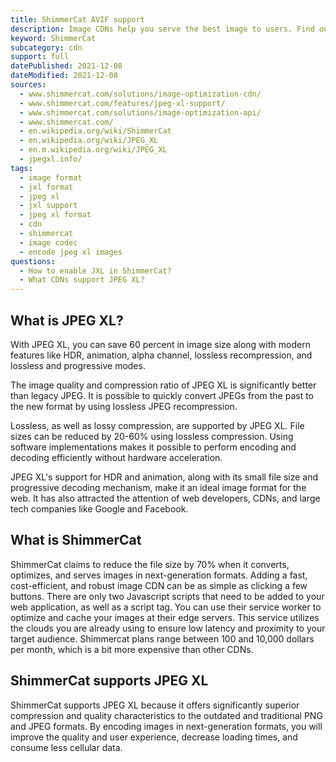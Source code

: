 ```yaml
---
title: ShimmerCat AVIF support
description: Image CDNs help you serve the best image to users. Find out how you can use JPEG XL images in ShimmerCat.
keyword: ShimmerCat
subcategory: cdn
support: full
datePublished: 2021-12-08
dateModified: 2021-12-08
sources:
  - www.shimmercat.com/solutions/image-optimization-cdn/
  - www.shimmercat.com/features/jpeg-xl-support/
  - www.shimmercat.com/solutions/image-optimization-api/
  - www.shimmercat.com/
  - en.wikipedia.org/wiki/ShimmerCat
  - en.wikipedia.org/wiki/JPEG_XL
  - en.m.wikipedia.org/wiki/JPEG_XL
  - jpegxl.info/
tags:
  - image format
  - jxl format
  - jpeg xl
  - jxl support
  - jpeg xl format
  - cdn
  - shimmercat
  - image codec
  - encode jpeg xl images
questions:
  - How to enable JXL in ShimmerCat?
  - What CDNs support JPEG XL?
---
```


## What is JPEG XL?

With JPEG XL, you can save 60 percent in image size along with modern features like HDR, animation, alpha channel, lossless recompression, and lossless and progressive modes.

The image quality and compression ratio of JPEG XL is significantly better than legacy JPEG. It is possible to quickly convert JPEGs from the past to the new format by using lossless JPEG recompression.

Lossless, as well as lossy compression, are supported by JPEG XL. File sizes can be reduced by 20-60% using lossless compression. Using software implementations makes it possible to perform encoding and decoding efficiently without hardware acceleration.

JPEG XL's support for HDR and animation, along with its small file size and progressive decoding mechanism, make it an ideal image format for the web. It has also attracted the attention of web developers, CDNs, and large tech companies like Google and Facebook.

## What is ShimmerCat

ShimmerCat claims to reduce the file size by 70% when it converts, optimizes, and serves images in next-generation formats. Adding a fast, cost-efficient, and robust image CDN can be as simple as clicking a few buttons. There are only two Javascript scripts that need to be added to your web application, as well as a script tag. You can use their service worker to optimize and cache your images at their edge servers. This service utilizes the clouds you are already using to ensure low latency and proximity to your target audience. Shimmercat plans range between 100 and 10,000 dollars per month, which is a bit more expensive than other CDNs.

## ShimmerCat supports JPEG XL

ShimmerCat supports JPEG XL because it offers significantly superior compression and quality characteristics to the outdated and traditional PNG and JPEG formats. By encoding images in next-generation formats, you will improve the quality and user experience, decrease loading times, and consume less cellular data.
